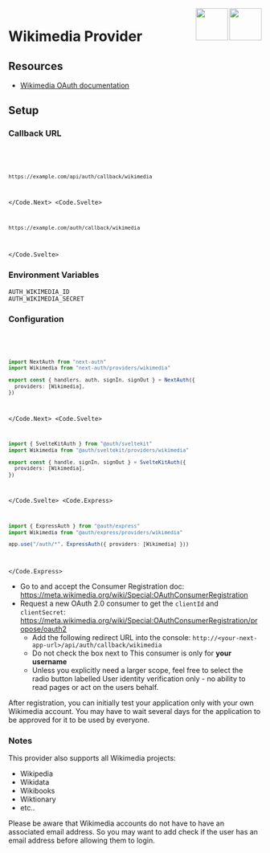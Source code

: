 
<img align="right" src="/img/providers/wikimedia.svg" height="64" width="64" className="dark:hidden block" />
<img align="right" src="/img/providers/wikimedia-dark.svg" height="64" width="64" className="dark:block hidden" />

# Wikimedia Provider

## Resources

- [Wikimedia OAuth documentation](https://www.mediawiki.org/wiki/Extension:OAuth)

## Setup

### Callback URL

<Code>
  <Code.Next>

```bash
https://example.com/api/auth/callback/wikimedia
```

  </Code.Next>
  <Code.Svelte>

```bash
https://example.com/auth/callback/wikimedia
```

  </Code.Svelte>
</Code>

### Environment Variables

```
AUTH_WIKIMEDIA_ID
AUTH_WIKIMEDIA_SECRET
```

### Configuration

<Code>
  <Code.Next>

```ts filename="/auth.ts"
import NextAuth from "next-auth"
import Wikimedia from "next-auth/providers/wikimedia"

export const { handlers, auth, signIn, signOut } = NextAuth({
  providers: [Wikimedia],
})
```

  </Code.Next>
  <Code.Svelte>

```ts filename="/src/auth.ts"
import { SvelteKitAuth } from "@auth/sveltekit"
import Wikimedia from "@auth/sveltekit/providers/wikimedia"

export const { handle, signIn, signOut } = SvelteKitAuth({
  providers: [Wikimedia],
})
```

  </Code.Svelte>
  <Code.Express>

```ts filename="/src/app.ts"
import { ExpressAuth } from "@auth/express"
import Wikimedia from "@auth/express/providers/wikimedia"

app.use("/auth/*", ExpressAuth({ providers: [Wikimedia] }))
```

  </Code.Express>
</Code>

- Go to and accept the Consumer Registration doc: https://meta.wikimedia.org/wiki/Special:OAuthConsumerRegistration
- Request a new OAuth 2.0 consumer to get the `clientId` and `clientSecret`: https://meta.wikimedia.org/wiki/Special:OAuthConsumerRegistration/propose/oauth2
  - Add the following redirect URL into the console: `http://<your-next-app-url>/api/auth/callback/wikimedia`
  - Do not check the box next to This consumer is only for **your username**
  - Unless you explicitly need a larger scope, feel free to select the radio button labelled User identity verification only - no ability to read pages or act on the users behalf.

After registration, you can initially test your application only with your own Wikimedia account.
You may have to wait several days for the application to be approved for it to be used by everyone.

### Notes

This provider also supports all Wikimedia projects:

- Wikipedia
- Wikidata
- Wikibooks
- Wiktionary
- etc..

Please be aware that Wikimedia accounts do not have to have an associated email address. So you may want to add check if the user has an email address before allowing them to login.
